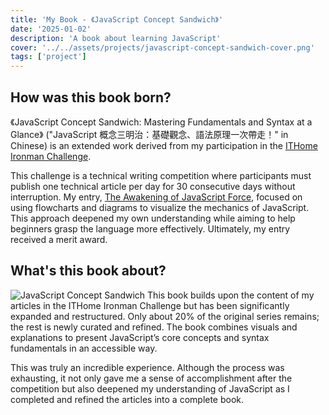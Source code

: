 ```yaml
---
title: 'My Book - 《JavaScript Concept Sandwich》'
date: '2025-01-02'
description: 'A book about learning JavaScript'
cover: '../../assets/projects/javascript-concept-sandwich-cover.png'
tags: ['project']
---
```



## How was this book born?
《JavaScript Concept Sandwich: Mastering Fundamentals and Syntax at a Glance》
("JavaScript 概念三明治：基礎觀念、語法原理一次帶走！" in Chinese)
is an extended work derived from my participation in the [ITHome Ironman Challenge](https://ithelp.ithome.com.tw/2019ironman).

This challenge is a technical writing competition where participants <Notation type="underline" color="yellow">must publish one technical article per day for 30 consecutive days</Notation> without interruption. 
My entry,
[The Awakening of JavaScript Force](https://ithelp.ithome.com.tw/users/20106580/ironman/2503),
focused on using flowcharts and diagrams to visualize the mechanics of JavaScript. This approach deepened my own understanding while aiming to help beginners grasp the language more effectively. Ultimately, my entry received a merit award.

## What's this book about? 

![JavaScript Concept Sandwich](../../assets/projects/javascript-concept-sandwich-cover-with-bg.webp)
This book builds upon the content of my articles in the ITHome Ironman Challenge but has been significantly expanded and restructured. Only about 20% of the original series remains; the rest is newly curated and refined. 
<Notation type="bracket" color="yellow" strokeWidth="2">The book combines visuals and explanations to present JavaScript’s core concepts and syntax fundamentals in an accessible way.</Notation>

This was truly an incredible experience. Although the process was exhausting, it not only gave me a sense of accomplishment after the competition but also deepened my understanding of JavaScript as I completed and refined the articles into a complete book.